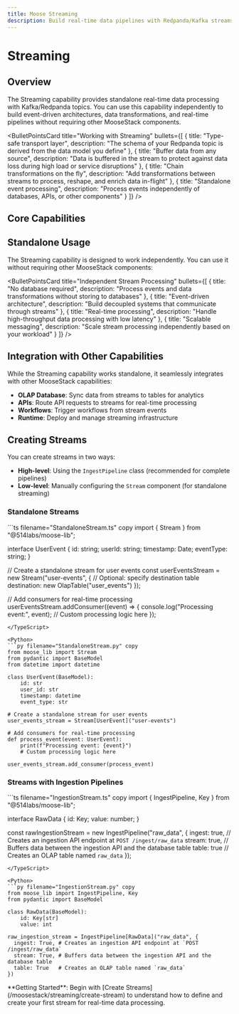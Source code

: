 ```yaml
---
title: Moose Streaming
description: Build real-time data pipelines with Redpanda/Kafka streams, transformations, and event processing
---
```



# Streaming
<LanguageSwitcher />

## Overview

The Streaming capability provides standalone real-time data processing with Kafka/Redpanda topics. You can use this capability independently to build event-driven architectures, data transformations, and real-time pipelines without requiring other MooseStack components.

<BulletPointsCard
  title="Working with Streaming"
  bullets={[
    {
      title: "Type-safe transport layer",
      description: "The schema of your Redpanda topic is derived from the data model you define"
    },
    {
      title: "Buffer data from any source",
      description: "Data is buffered in the stream to protect against data loss during high load or service disruptions"
    },
    {
      title: "Chain transformations on the fly",
      description: "Add transformations between streams to process, reshape, and enrich data in-flight"
    },
    {
      title: "Standalone event processing",
      description: "Process events independently of databases, APIs, or other components"
    }
  ]}
/>

## Core Capabilities

<CTACards>
<CTACard
  title="Create Streams"
  description="Define and create Kafka/Redpanda topics with type-safe schemas"
  ctaLink="/moosestack/streaming/create-stream"
  ctaLabel="Learn More →"
  badge={{ variant: "moose", text: "Streams" }}
/>
<CTACard
  title="Publish Data"
  description="Write data to streams from applications, APIs, or external sources"
  ctaLink="/moosestack/streaming/publish-data"
  ctaLabel="Learn More →"
  badge={{ variant: "moose", text: "Publishing" }}
/>
<CTACard
  title="Consume Data"
  description="Read and process data from streams with consumers and processors"
  ctaLink="/moosestack/streaming/consume-data"
  ctaLabel="Learn More →"
  badge={{ variant: "moose", text: "Consuming" }}
/>
<CTACard
  title="Transform Data"
  description="Process and transform data in-flight between streams"
  ctaLink="/moosestack/streaming/transform-data"
  ctaLabel="Learn More →"
  badge={{ variant: "moose", text: "Transformation" }}
/>
</CTACards>

## Standalone Usage

The Streaming capability is designed to work independently. You can use it without requiring other MooseStack components:

<BulletPointsCard
  title="Independent Stream Processing"
  bullets={[
    {
      title: "No database required",
      description: "Process events and data transformations without storing to databases"
    },
    {
      title: "Event-driven architecture",
      description: "Build decoupled systems that communicate through streams"
    },
    {
      title: "Real-time processing",
      description: "Handle high-throughput data processing with low latency"
    },
    {
      title: "Scalable messaging",
      description: "Scale stream processing independently based on your workload"
    }
  ]}
/>

## Integration with Other Capabilities

While the Streaming capability works standalone, it seamlessly integrates with other MooseStack capabilities:

- **OLAP Database**: Sync data from streams to tables for analytics
- **APIs**: Route API requests to streams for real-time processing
- **Workflows**: Trigger workflows from stream events
- **Runtime**: Deploy and manage streaming infrastructure

## Creating Streams

You can create streams in two ways:
- **High-level**: Using the `IngestPipeline` class (recommended for complete pipelines)
- **Low-level**: Manually configuring the `Stream` component (for standalone streaming)

### Standalone Streams

<TypeScript>
```ts filename="StandaloneStream.ts" copy
import { Stream } from "@514labs/moose-lib";

interface UserEvent {
  id: string;
  userId: string;
  timestamp: Date;
  eventType: string;
}

// Create a standalone stream for user events
const userEventsStream = new Stream<UserEvent>("user-events", {
  // Optional: specify destination table
  destination: new OlapTable<UserEvent>("user_events")
});

// Add consumers for real-time processing
userEventsStream.addConsumer((event) => {
  console.log("Processing event:", event);
  // Custom processing logic here
});
```
</TypeScript>

<Python>
```py filename="StandaloneStream.py" copy
from moose_lib import Stream
from pydantic import BaseModel
from datetime import datetime

class UserEvent(BaseModel):
    id: str
    user_id: str
    timestamp: datetime
    event_type: str

# Create a standalone stream for user events
user_events_stream = Stream[UserEvent]("user-events")

# Add consumers for real-time processing
def process_event(event: UserEvent):
    print(f"Processing event: {event}")
    # Custom processing logic here

user_events_stream.add_consumer(process_event)
```
</Python>

### Streams with Ingestion Pipelines

<TypeScript>
```ts filename="IngestionStream.ts" copy
import { IngestPipeline, Key } from "@514labs/moose-lib";

interface RawData {
  id: Key<string>;
  value: number;
}

const rawIngestionStream = new IngestPipeline<RawData>("raw_data", {
  ingest: true, // Creates an ingestion API endpoint at `POST /ingest/raw_data`
  stream: true, // Buffers data between the ingestion API and the database table
  table: true   // Creates an OLAP table named `raw_data`
});
```
</TypeScript>

<Python>
```py filename="IngestionStream.py" copy
from moose_lib import IngestPipeline, Key
from pydantic import BaseModel

class RawData(BaseModel):
    id: Key[str]
    value: int

raw_ingestion_stream = IngestPipeline[RawData]("raw_data", {
  ingest: True, # Creates an ingestion API endpoint at `POST /ingest/raw_data`
  stream: True, # Buffers data between the ingestion API and the database table
  table: True   # Creates an OLAP table named `raw_data`
})
```
</Python>

<Callout type="info">
**Getting Started**: Begin with [Create Streams](/moosestack/streaming/create-stream) to understand how to define and create your first stream for real-time data processing.
</Callout>
